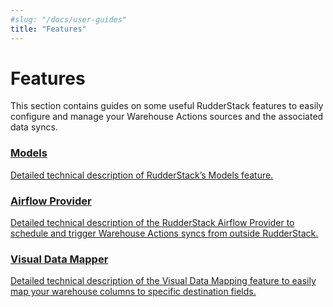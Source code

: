 ```yaml
---
#slug: "/docs/user-guides"
title: "Features"
---
```


# Features

This section contains guides on some useful RudderStack features to easily configure and manage your Warehouse Actions sources and the associated data syncs.

<div class="pageRefWrapper">
     <a href="https://rudderstack.com/docs/warehouse-actions/features/models/">
        <div class="pageRefBlock">
            <h3>Models</h3>
            <p>Detailed technical description of RudderStack’s Models feature.</p>
        </div>
    </a>
    <a href="https://rudderstack.com/docs/warehouse-actions/features/airflow-provider/">
        <div class="pageRefBlock">
            <h3>Airflow Provider</h3>
            <p>Detailed technical description of the RudderStack Airflow Provider to schedule and trigger Warehouse Actions syncs from outside RudderStack. </p>
        </div>
    </a>
    <a href="https://rudderstack.com/docs/warehouse-actions/features/visual-data-mapper/">
        <div class="pageRefBlock">
            <h3>Visual Data Mapper</h3>
            <p>Detailed technical description of the Visual Data Mapping feature to easily map your warehouse columns to specific destination fields.</p>
        </div>
    </a>
</div>
